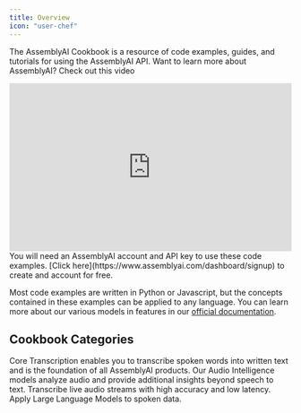 ```yaml
---
title: Overview
icon: "user-chef"
---
```


The AssemblyAI Cookbook is a resource of code examples, guides, and tutorials for using the AssemblyAI API. Want to learn more about AssemblyAI? Check out this video
<Frame>
<iframe width="100%" height="300" src="https://www.youtube.com/embed/UT1sBCuSJxE?si=qnzIeUYcpUVYcwdL" title="Product Overview" frameborder="0" allow="accelerometer; autoplay; clipboard-write; encrypted-media; gyroscope; picture-in-picture; web-share" referrerpolicy="strict-origin-when-cross-origin" allowfullscreen></iframe>
</Frame>
You will need an AssemblyAI account and API key to use these code examples. [Click here](https://www.assemblyai.com/dashboard/signup) to create and account for free.

Most code examples are written in Python or Javascript, but the concepts contained in these examples can be applied to any language. You can learn more about our various models in features in our [official documentation](/).

## Cookbook Categories
<CardGroup cols={2}>
<Card title="🎙️ Core Transcription" href="https://github.com/AssemblyAI/cookbook/blob/master/core-transcription/README.md">
Core Transcription enables you to transcribe spoken words into written text and is the foundation of all AssemblyAI products.
</Card>
<Card title="🤖 Audio Intelligence" herf="https://github.com/AssemblyAI/cookbook/blob/master/audio-intelligence/README.md">
Our Audio Intelligence models analyze audio and provide additional insights beyond speech to text.
</Card>
<Card title="🕒 Streaming SST" href="streaming-sst/separating-automatic-language-detection-from-transcription">
Transcribe live audio streams with high accuracy and low latency.
</Card>
<Card title="🐾 LeMUR" href="lemur/automatically-generate-action-items-from-a-meeting-with-lemur">
Apply Large Language Models to spoken data.
</Card>
</CardGroup>
